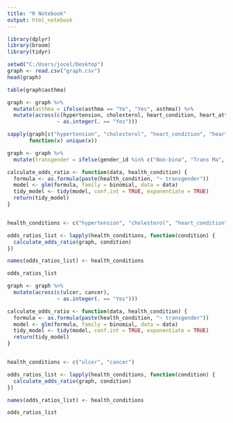 ---
title: "R Notebook"
output: html_notebook
---



```{r}
library(dplyr)
library(broom)
library(tidyr)

setwd("C:/Users/jocel/Desktop")
graph <- read.csv("graph.csv")
head(graph)
```
```{r}
table(graph$asthma)
```

```{r}
graph <- graph %>%
  mutate(asthma = ifelse(asthma == "Ye", "Yes", asthma)) %>%
  mutate(across(c(hypertension, cholesterol, heart_condition, heart_attack, emphysema, asthma), 
                ~ as.integer(. == "Yes")))

```


```{r}
sapply(graph[c("hypertension", "cholesterol", "heart_condition", "heart_attack", "emphysema", "asthma")], 
       function(x) unique(x))

```

```{r}
graph <- graph %>%
  mutate(transgender = ifelse(gender_id %in% c("Non-bina", "Trans Ma", "Trans Wo"), 1, 0))
```

```{r}
calculate_odds_ratio <- function(data, health_condition) {
  formula <- as.formula(paste(health_condition, "~ transgender"))
  model <- glm(formula, family = binomial, data = data)
  tidy_model <- tidy(model, conf.int = TRUE, exponentiate = TRUE)
  return(tidy_model)
}


health_conditions <- c("hypertension", "cholesterol", "heart_condition", "heart_attack", "emphysema", "asthma")

odds_ratios_list <- lapply(health_conditions, function(condition) {
  calculate_odds_ratio(graph, condition)
})

names(odds_ratios_list) <- health_conditions

odds_ratios_list

```

```{r}
graph <- graph %>%
  mutate(across(c(ulcer, cancer), 
                ~ as.integer(. == "Yes")))

calculate_odds_ratio <- function(data, health_condition) {
  formula <- as.formula(paste(health_condition, "~ transgender"))
  model <- glm(formula, family = binomial, data = data)
  tidy_model <- tidy(model, conf.int = TRUE, exponentiate = TRUE)
  return(tidy_model)
}


health_conditions <- c("ulcer", "cancer")

odds_ratios_list <- lapply(health_conditions, function(condition) {
  calculate_odds_ratio(graph, condition)
})

names(odds_ratios_list) <- health_conditions

odds_ratios_list
```

```{r}

```

```{r}

```

```{r}

```

```{r}

```

```{r}

```

```{r}

```

```{r}

```

```{r}

```

```{r}

```

```{r}

```

```{r}

```

```{r}

```

```{r}

```

```{r}

```


